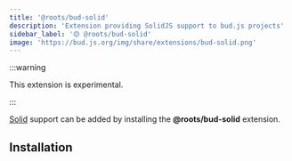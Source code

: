 ```yaml
---
title: '@roots/bud-solid'
description: 'Extension providing SolidJS support to bud.js projects'
sidebar_label: '🟡 @roots/bud-solid'
image: 'https://bud.js.org/img/share/extensions/bud-solid.png'
---
```



:::warning

This extension is experimental.

:::

[Solid](https://solidjs.org) support can be added by installing the **@roots/bud-solid** extension.

## Installation

<Install packages="@roots/bud-solid" />
